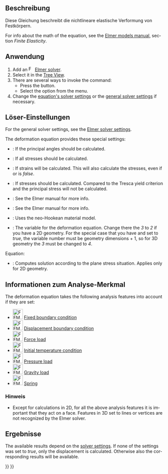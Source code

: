 <languages/>

{{Docnav/de
|[[FEM_EquationElasticity/de|Elastizitätsgleichung]]
|[[FEM_EquationElectrostatic/de|GleichungElektrostatik]]
|[[FEM_Workbench/de|FEM]]
|IconL=FEM_EquationElasticity.svg
|IconR=FEM_EquationElectrostatic.svg
|IconC=Workbench_FEM.svg
}}

{{GuiCommand/de
|Name=FEM EquationDeformation
|Name/de=FEM Verformungsgleichung
|MenuLocation=Lösen → Mechanical equations → Deformation equation
|Workbenches=[[FEM_Workbench/de|FEM]]
|Version=0.21
|SeeAlso=[[FEM_EquationElasticity/de|Elastizitätsgleichung]], [[FEM_tutorial/de|FEM Anleitung]]
}}

<span id="Description"></span>
==Beschreibung==

Diese Gleichung beschreibt die nichtlineare elastische Verformung von Festkörpern.

<div lang="en" dir="ltr" class="mw-content-ltr">
For info about the math of the equation, see the [http://www.elmerfem.org/blog/documentation/ Elmer models manual], section ''Finite Elasticity''.
</div>

<span id="Usage"></span>
==Anwendung==

<div lang="en" dir="ltr" class="mw-content-ltr">
# Add an [[Image:FEM_SolverElmer.svg|16px|link=FEM_SolverElmer#Equations]] [[FEM_SolverElmer#Equations|Elmer solver]].
# Select it in the [[Tree_View|Tree View]].
# There are several ways to invoke the command:
#* Press the {{Button|[[Image:FEM_EquationDeformation.svg|16px]] [[FEM_EquationDeformation|Deformation Equation]]}} button.
#* Select the {{MenuCommand|Solve → Mechanical Equations → [[Image:FEM_EquationDeformation.svg|16px]] Deformation Equation}} option from the menu.
# Change the [[#Solver_Settings|equation's solver settings]] or the [[FEM_SolverElmer_SolverSettings|general solver settings]] if necessary.
</div>

<span id="Solver_Settings"></span>
==Löser-Einstellungen==

<div lang="en" dir="ltr" class="mw-content-ltr">
For the general solver settings, see the [[FEM_SolverElmer_SolverSettings|Elmer solver settings]].
</div>

<div lang="en" dir="ltr" class="mw-content-ltr">
The deformation equation provides these special settings:
* {{PropertyData|Calculate Pangle}}: If the principal angles should be calculated.
* {{PropertyData|Calculate Principal}}: If all stresses should be calculated.
* {{PropertyData|Calculate Strains}}: If strains will be calculated. This will also calculate the stresses, even if {{PropertyData|Calculate Principal}} or {{PropertyData|Calculate Stresses}} is ''false''.
* {{PropertyData|Calculate Stresses}}: If stresses should be calculated. Compared to {{PropertyData|Calculate Principal}} the Tresca yield criterion and the principal stress will not be calculated.
* {{PropertyData|Initialize State Variables}}: See the Elmer manual for more info.
* {{PropertyData|Mixed Formulation}}: See the Elmer manual for more info.
* {{PropertyData|Neo Hookean Model}}: Uses the neo-Hookean material model.
* {{PropertyData|Variable}}: The variable for the deformation equation. Change there the ''3'' to ''2'' if you have a 2D geometry. For the special case that you have {{PropertyData|Mixed Formulation}} and {{PropertyData|Neo Hookean Model}} set to ''true'', the variable number must be geometry dimensions + 1, so for 3D geometry the ''3'' must be changed to ''4''.
</div>

<div lang="en" dir="ltr" class="mw-content-ltr">
Equation:
* {{PropertyData|Plane Stress}}: Computes solution according to the plane stress situation. Applies only for 2D geometry.
</div>

<span id="Analysis_Feature_Information"></span>
==Informationen zum Analyse-Merkmal==

<div lang="en" dir="ltr" class="mw-content-ltr">
The deformation equation takes the following analysis features into account if they are set:
</div>

<div lang="en" dir="ltr" class="mw-content-ltr">
* [[Image:FEM_ConstraintFixed.svg|32px]] [[FEM_ConstraintFixed|Fixed boundary condition]]
* [[Image:FEM_ConstraintDisplacement.svg|32px]] [[FEM_ConstraintDisplacement|Displacement boundary condition]]
* [[Image:FEM_ConstraintForce.svg|32px]] [[FEM_ConstraintForce|Force load]]
* [[Image:FEM_ConstraintInitialTemperature.svg|32px]] [[FEM_ConstraintInitialTemperature|Initial temperature condition]]
* [[Image:FEM_ConstraintPressure.svg|32px]] [[FEM_ConstraintPressure|Pressure load]]
* [[Image:FEM_ConstraintSelfWeight.svg|32px]] [[FEM_ConstraintSelfWeight|Gravity load]]
* [[Image:FEM_ConstraintSpring.svg|32px]] [[FEM_ConstraintSpring|Spring]]
</div>

<span id="Note"></span>
===Hinweis===

<div lang="en" dir="ltr" class="mw-content-ltr">
* Except for calculations in 2D, for all the above analysis features it is important that they act on a face. Features in 3D set to lines or vertices are not recognized by the Elmer solver.
</div>

<span id="Results"></span>
==Ergebnisse==

<div lang="en" dir="ltr" class="mw-content-ltr">
The available results depend on the [[#Solver_Settings|solver settings]]. If none of the {{PropertyData|Calculate *}} settings was set to ''true'', only the displacement is calculated. Otherwise also the corresponding results will be available.
</div>


{{Docnav/de
|[[FEM_EquationElasticity/de|Elastizitätsgleichung]]
|[[FEM_EquationElectrostatic/de|GleichungElektrostatik]]
|[[FEM_Workbench/de|FEM]]
|IconL=FEM_EquationElasticity.svg
|IconR=FEM_EquationElectrostatic.svg
|IconC=Workbench_FEM.svg
}}

{{FEM_Tools_navi{{#translation:}}}}
{{Userdocnavi{{#translation:}}}}